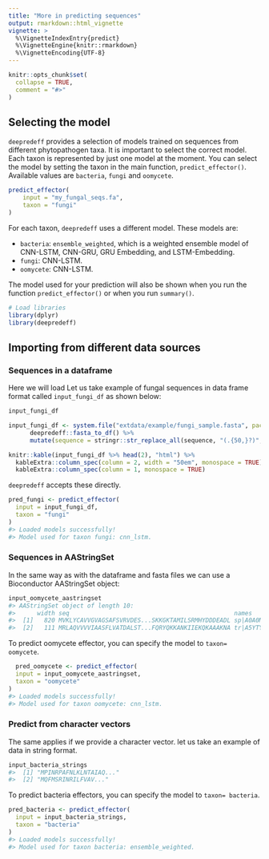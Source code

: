 ```yaml
---
title: "More in predicting sequences"
output: rmarkdown::html_vignette
vignette: >
  %\VignetteIndexEntry{predict}
  %\VignetteEngine{knitr::rmarkdown}
  %\VignetteEncoding{UTF-8}
---
```


```r
knitr::opts_chunk$set(
  collapse = TRUE,
  comment = "#>"
)
```

## Selecting the model

`deepredeff` provides a selection of models trained on sequences from different phytopathogen taxa. It is important to select the correct model. Each taxon is represented by just one model at the moment. You can select the model by setting the taxon in the main function, `predict_effector()`. Available values are `bacteria`, `fungi` and `oomycete`.

```r

predict_effector(
	input = "my_fungal_seqs.fa",
	taxon = "fungi"
)

```

For each taxon, `deepredeff` uses a different model. These models are: 

- `bacteria`: `ensemble_weighted`, which is a weighted ensemble model of CNN-LSTM, CNN-GRU, GRU Embedding, and LSTM-Embedding. 
- `fungi`: CNN-LSTM.
- `oomycete`: CNN-LSTM. 

The model used for your prediction will also be shown when you run the function `predict_effector()` or when you run `summary()`.


```r
# Load libraries
library(dplyr)
library(deepredeff)
```


## Importing from different data sources

### Sequences in a dataframe

Here we will load Let us take example of fungal sequences in data frame format called `input_fungi_df` as shown below:

```r
input_fungi_df 
```


```r
input_fungi_df <- system.file("extdata/example/fungi_sample.fasta", package = "deepredeff")  %>%
      deepredeff::fasta_to_df() %>% 
      mutate(sequence = stringr::str_replace_all(sequence, "(.{50,}?)", "\\1 "))

knitr::kable(input_fungi_df %>% head(2), "html") %>% 
  kableExtra::column_spec(column = 2, width = "50em", monospace = TRUE) %>% 
  kableExtra::column_spec(column = 1, monospace = TRUE)
```

`deepredeff` accepts these directly.

```r
pred_fungi <- predict_effector(
  input = input_fungi_df,
  taxon = "fungi"
)
#> Loaded models successfully!
#> Model used for taxon fungi: cnn_lstm.
```


### Sequences in AAStringSet

In the same way as with the dataframe and fasta files we can use a Bioconductor AAStringSet object:

```r
input_oomycete_aastringset
#> AAStringSet object of length 10:
#>      width seq                                              names               
#>  [1]   820 MVKLYCAVVGVAGSAFSVRVDES...SKKGKTAMILSRMHYDDDEADL sp|A0A0M5K865|CR1...
#>  [2]   111 MRLAQVVVVIAASFLVATDALST...FQRYQKKANKIIEKQKAAAKNA tr|A5YTY8|A5YTY8_...

```

To predict oomycete effector, you can specify the model to `taxon= oomycete`. 

```r
  pred_oomycete <- predict_effector(
  input = input_oomycete_aastringset,
  taxon = "oomycete"
)
#> Loaded models successfully!
#> Model used for taxon oomycete: cnn_lstm.
```


### Predict from character vectors

The same applies if we provide a character vector. let us take an example of data in string format. 

```r
input_bacteria_strings
#>  [1] "MPINRPAFNLKLNTAIAQ..."
#>  [2] "MQFMSRINRILFVAV..."
```

To predict bacteria effectors, you can specify the model to `taxon= bacteria`. 

```r
pred_bacteria <- predict_effector(
  input = input_bacteria_strings,
  taxon = "bacteria"
)
#> Loaded models successfully!
#> Model used for taxon bacteria: ensemble_weighted.
```

